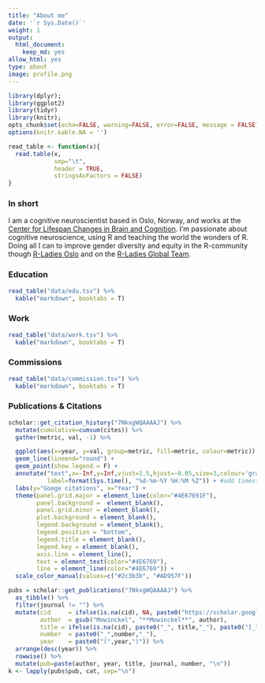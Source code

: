 ```yaml
---
title: "About me"
date: '`r Sys.Date()`'
weight: 1
output:
  html_document:
    keep_md: yes
allow_html: yes
type: about
image: profile.png
---
```

 
```r
library(dplyr);
library(ggplot2)
library(tidyr)
library(knitr);
opts_chunk$set(echo=FALSE, warning=FALSE, error=FALSE, message = FALSE)
options(knitr.kable.NA = '')

read_table <- function(x){
  read.table(x, 
             sep="\t", 
             header = TRUE, 
             stringsAsFactors = FALSE)
}
```

### In short

I am a cognitive neuroscientist based in Oslo, Norway, and works at the [Center for Lifespan Changes in Brain and Cognition](www.oslobrains.no). I'm passionate about cognitive neuroscience, using R and teaching the world the wonders of R. Doing all I can to improve gender diversity and equity in the R-community though [R-Ladies Oslo](https://twitter.com/RLadies_Oslo) and on the [R-Ladies Global Team](https://rladies.org/about-us/team/). 

<!--more-->

### Education  
```r
read_table("data/edu.tsv") %>%  
  kable("markdown", booktabs = T)
```

### Work  
```r
read_table("data/work.tsv") %>%  
  kable("markdown", booktabs = T)
```

### Commissions  
```r
read_table("data/commission.tsv") %>%  
  kable("markdown", booktabs = T)
```

### Publications & Citations
```r
scholar::get_citation_history("7NkxgWQAAAAJ") %>% 
  mutate(cumulative=cumsum(cites)) %>% 
  gather(metric, val, -1) %>% 

  ggplot(aes(x=year, y=val, group=metric, fill=metric, colour=metric)) + 
  geom_line(lineend="round") + 
  geom_point(show.legend = F) +
  annotate("text",x=-Inf,y=Inf,vjust=1.5,hjust=-0.05,size=3,colour='gray',
           label=format(Sys.time(), "%d-%m-%Y %H:%M %Z")) + #add timestamp for the update
  labs(y="Googe citations", x="Year") +
  theme(panel.grid.major = element_line(color="#4E67691F"),
        panel.background =  element_blank(),
        panel.grid.minor = element_blank(),
        plot.background = element_blank(), 
        legend.background = element_blank(),
        legend.position = "bottom",
        legend.title = element_blank(),
        legend.key = element_blank(),
        axis.line = element_line(),
        text = element_text(color="#4E6769"),
        line = element_line(color="#4E6769")) +
  scale_color_manual(values=c("#2c3b3b", "#AD957F"))

```

```r
pubs = scholar::get_publications("7NkxgWQAAAAJ") %>% 
  as_tibble() %>% 
  filter(journal != "") %>% 
  mutate(cid     = ifelse(is.na(cid), NA, paste0("https://scholar.google.no/scholar?oi=bibs&hl=en&cluster=", cid)), 
         author  = gsub("Mowinckel", "**Mowinckel**", author), 
         title = ifelse(is.na(cid), paste0("_", title,"_"), paste0("[_", title,"_](", cid, ")")), 
         number  = paste0("_",number,"_"),
         year    = paste0("(",year,")")) %>% 
  arrange(desc(year)) %>% 
  rowwise() %>% 
  mutate(pub=paste(author, year, title, journal, number, "\n")) 
k <- lapply(pubs$pub, cat, sep="\n")

```

